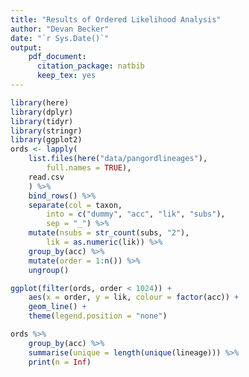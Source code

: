 ```yaml
---
title: "Results of Ordered Likelihood Analysis"
author: "Devan Becker"
date: "`r Sys.Date()`"
output:
    pdf_document:
      citation_package: natbib
      keep_tex: yes
---
```


```r
library(here)
library(dplyr)
library(tidyr)
library(stringr)
library(ggplot2)
ords <- lapply(
    list.files(here("data/pangordlineages"),
        full.names = TRUE),
    read.csv
    ) %>%
    bind_rows() %>%
    separate(col = taxon, 
        into = c("dummy", "acc", "lik", "subs"),
        sep = "_") %>%
    mutate(nsubs = str_count(subs, "2"),
        lik = as.numeric(lik)) %>%
    group_by(acc) %>%
    mutate(order = 1:n()) %>%
    ungroup()

```

```r
ggplot(filter(ords, order < 1024)) +
    aes(x = order, y = lik, colour = factor(acc)) + 
    geom_line() +
    theme(legend.position = "none")
```

```r
ords %>%
    group_by(acc) %>%
    summarise(unique = length(unique(lineage))) %>%
    print(n = Inf)
```




